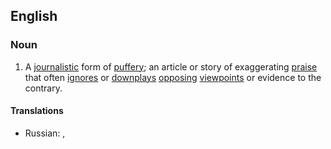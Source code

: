 ==English==

===Noun===
{{en-noun|head=puff piece}}

# A [[journalistic]] form of [[puffery]]; an article or story of exaggerating [[praise]] that often [[ignore]]s or [[downplay]]s [[opposing]] [[viewpoint]]s or evidence to the contrary.

====Translations====
{{trans-top|journalistic puffery}}
* Russian: {{t+|ru|джинса|f|tr=džinsá|sc=Cyrl}}, {{t-|ru|заказуха|f|tr=zakazúxa|sc=Cyrl}}
{{trans-mid}}
{{trans-bottom}}